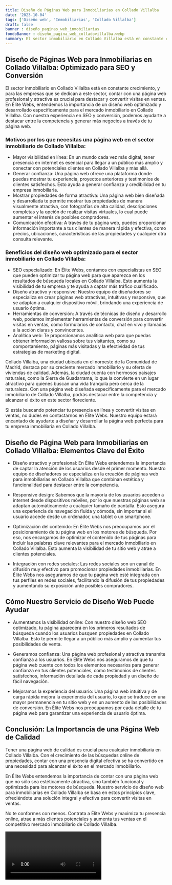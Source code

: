 ```yaml
---
title: Diseño de Páginas Web para Inmobiliarias en Collado Villalba
date: '2023-10-04'
tags: ['Diseño web', 'Inmobiliarias', 'Collado Villalba']
draft: false
banner : diseño_paginas_web_inmobiliarias
fondoBanner : diseño_pagina_web_colladovillalba.webp
summary: El sector inmobiliario en Collado Villalba está en constante crecimiento, y para las empresas que se dedican a este sector, contar con una página web profesional y atractiva es crucial para destacar y convertir visitas en ventas. En Élite Webs, entendemos la importancia de un diseño web optimizado y desarrollado específicamente para el mercado inmobiliario en Collado Villalba. Con nuestra experiencia en SEO y conversión, podemos ayudarte a destacar entre la competencia y generar más negocios a través de tu página web.
---
```


## Diseño de Páginas Web para Inmobiliarias en Collado Villalba: Optimizado para SEO y Conversión

El sector inmobiliario en Collado Villalba está en constante crecimiento, y para las empresas que se dedican a este sector, contar con una página web profesional y atractiva es crucial para destacar y convertir visitas en ventas. En Élite Webs, entendemos la importancia de un diseño web optimizado y desarrollado específicamente para el mercado inmobiliario en Collado Villalba. Con nuestra experiencia en SEO y conversión, podemos ayudarte a destacar entre la competencia y generar más negocios a través de tu página web.

### Motivos por los que necesitas una página web en el sector inmobiliario de Collado Villalba:

- Mayor visibilidad en línea: En un mundo cada vez más digital, tener presencia en internet es esencial para llegar a un público más amplio y conectar con potenciales clientes en Collado Villalba y más allá.
- Generar confianza: Una página web ofrece una plataforma donde puedas mostrar tu experiencia, proyectos anteriores y testimonios de clientes satisfechos. Esto ayuda a generar confianza y credibilidad en tu empresa inmobiliaria.
- Mostrar propiedades de forma atractiva: Una página web bien diseñada y desarrollada te permite mostrar tus propiedades de manera visualmente atractiva, con fotografías de alta calidad, descripciones completas y la opción de realizar visitas virtuales, lo cual puede aumentar el interés de posibles compradores.
- Comunicación efectiva: A través de tu página web, puedes proporcionar información importante a tus clientes de manera rápida y efectiva, como precios, ubicaciones, características de las propiedades y cualquier otra consulta relevante.

### Beneficios del diseño web optimizado para el sector inmobiliario en Collado Villalba:

- SEO especializado: En Élite Webs, contamos con especialistas en SEO que pueden optimizar tu página web para que aparezca en los resultados de búsqueda locales en Collado Villalba. Esto aumenta la visibilidad de tu empresa y te ayuda a captar más tráfico cualificado.
- Diseño atractivo y responsive: Nuestro equipo de diseñadores se especializa en crear páginas web atractivas, intuitivas y responsive, que se adaptan a cualquier dispositivo móvil, brindando una experiencia de usuario óptima.
- Herramientas de conversión: A través de técnicas de diseño y desarrollo web, podemos implementar herramientas de conversión para convertir visitas en ventas, como formularios de contacto, chat en vivo y llamadas a la acción claras y convincentes.
- Analítica web: Te proporcionamos analítica web para que puedas obtener información valiosa sobre tus visitantes, como su comportamiento, páginas más visitadas y la efectividad de tus estrategias de marketing digital.

Collado Villalba, una ciudad ubicada en el noroeste de la Comunidad de Madrid, destaca por su creciente mercado inmobiliario y su oferta de viviendas de calidad. Además, la ciudad cuenta con hermosos paisajes naturales, como la Sierra de Guadarrama, lo que la convierte en un lugar atractivo para quienes buscan una vida tranquila pero cerca de la naturaleza. Con una página web diseñada específicamente para el mercado inmobiliario de Collado Villalba, podrás destacar entre la competencia y alcanzar el éxito en este sector floreciente.

Si estás buscando potenciar tu presencia en línea y convertir visitas en ventas, no dudes en contactarnos en Élite Webs. Nuestro equipo estará encantado de ayudarte a diseñar y desarrollar la página web perfecta para tu empresa inmobiliaria en Collado Villalba.

<GifSeo />

<Cta />

## Diseño de Página Web para Inmobiliarias en Collado Villalba: Elementos Clave del Éxito

- Diseño atractivo y profesional: En Élite Webs entendemos la importancia de captar la atención de los usuarios desde el primer momento. Nuestro equipo de diseñadores se especializa en la creación de páginas web para inmobiliarias en Collado Villalba que combinan estética y funcionalidad para destacar entre la competencia.

- Responsive design: Sabemos que la mayoría de los usuarios acceden a internet desde dispositivos móviles, por lo que nuestras páginas web se adaptan automáticamente a cualquier tamaño de pantalla. Esto asegura una experiencia de navegación fluida y cómoda, sin importar si el usuario accede desde un ordenador, una tablet o un smartphone.

- Optimización del contenido: En Élite Webs nos preocupamos por el posicionamiento de tu página web en los motores de búsqueda. Por eso, nos encargamos de optimizar el contenido de tus páginas para incluir las palabras clave relevantes para el mercado inmobiliario en Collado Villalba. Esto aumenta la visibilidad de tu sitio web y atrae a clientes potenciales.

- Integración con redes sociales: Las redes sociales son un canal de difusión muy efectivo para promocionar propiedades inmobiliarias. En Élite Webs nos aseguramos de que tu página web esté integrada con tus perfiles en redes sociales, facilitando la difusión de tus propiedades y aumentando su exposición ante posibles compradores.

## Cómo Nuestro Servicio de Diseño Web Puede Ayudar

- Aumentamos la visibilidad online: Con nuestro diseño web SEO optimizado, tu página aparecerá en los primeros resultados de búsqueda cuando los usuarios busquen propiedades en Collado Villalba. Esto te permite llegar a un público más amplio y aumentar tus posibilidades de venta.

- Generamos confianza: Una página web profesional y atractiva transmite confianza a los usuarios. En Élite Webs nos aseguramos de que tu página web cuente con todos los elementos necesarios para generar confianza en tus clientes potenciales, como testimonios de clientes satisfechos, información detallada de cada propiedad y un diseño de fácil navegación.

- Mejoramos la experiencia del usuario: Una página web intuitiva y de carga rápida mejora la experiencia del usuario, lo que se traduce en una mayor permanencia en tu sitio web y en un aumento de las posibilidades de conversión. En Élite Webs nos preocupamos por cada detalle de tu página web para garantizar una experiencia de usuario óptima.

## Conclusión: La Importancia de una Página Web de Calidad

Tener una página web de calidad es crucial para cualquier inmobiliaria en Collado Villalba. Con el crecimiento de las búsquedas online de propiedades, contar con una presencia digital efectiva se ha convertido en una necesidad para alcanzar el éxito en el mercado inmobiliario.

En Élite Webs entendemos la importancia de contar con una página web que no sólo sea estéticamente atractiva, sino también funcional y optimizada para los motores de búsqueda. Nuestro servicio de diseño web para inmobiliarias en Collado Villalba se basa en estos principios clave, ofreciéndote una solución integral y efectiva para convertir visitas en ventas.

No te conformes con menos. Contrata a Élite Webs y maximiza tu presencia online, atrae a más clientes potenciales y aumenta tus ventas en el competitivo mercado inmobiliario de Collado Villalba.

<Video />

<CtaBot job='Inmobiliarias' city='Collado Villalba'/>

<Gmaps query='Collado Villalba+españa+maps' />